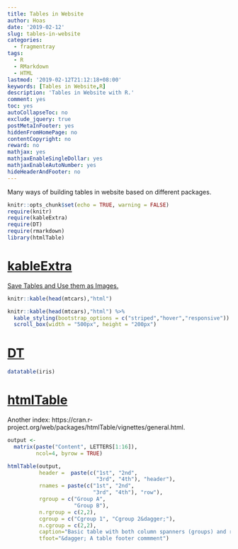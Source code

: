 ```yaml
---
title: Tables in Website
author: Hoas
date: '2019-02-12'
slug: tables-in-website
categories:
  - fragmentray
tags:
  - R
  - RMarkdown
  - HTML
lastmod: '2019-02-12T21:12:18+08:00'
keywords: [Tables in Website,R]
description: 'Tables in Website with R.'
comment: yes
toc: yes
autoCollapseToc: no
exclude_jquery: true
postMetaInFooter: yes
hiddenFromHomePage: no
contentCopyright: no
reward: no
mathjax: yes
mathjaxEnableSingleDollar: yes
mathjaxEnableAutoNumber: yes
hideHeaderAndFooter: no
---
```

Many ways of building tables in website based on different packages.

```r
knitr::opts_chunk$set(echo = TRUE, warning = FALSE)
require(knitr)
require(kableExtra)
require(DT)
require(rmarkdown)
library(htmlTable)
```

# [kableExtra](https://haozhu233.github.io/kableExtra/awesome_table_in_html_cn.html)

  [Save Tables and Use them as Images.](https://haozhu233.github.io/kableExtra/save_kable_and_as_image.html)
```r
knitr::kable(head(mtcars),"html")

knitr::kable(head(mtcars),"html") %>%
  kable_styling(bootstrap_options = c("striped","hover","responsive")) %>%
  scroll_box(width = "500px", height = "200px")
```

# [DT](https://rstudio.github.io/DT/)

```r
datatable(iris)
```

# [htmlTable](https://cran.r-project.org/web/packages/htmlTable/vignettes/tables.html)

  Another index: https://cran.r-project.org/web/packages/htmlTable/vignettes/general.html.
```r
output <- 
  matrix(paste("Content", LETTERS[1:16]), 
         ncol=4, byrow = TRUE)

htmlTable(output,
          header =  paste(c("1st", "2nd",
                            "3rd", "4th"), "header"),
          rnames = paste(c("1st", "2nd",
                           "3rd", "4th"), "row"),
          rgroup = c("Group A",
                     "Group B"),
          n.rgroup = c(2,2),
          cgroup = c("Cgroup 1", "Cgroup 2&dagger;"),
          n.cgroup = c(2,2), 
          caption="Basic table with both column spanners (groups) and row groups",
          tfoot="&dagger; A table footer commment")
```

